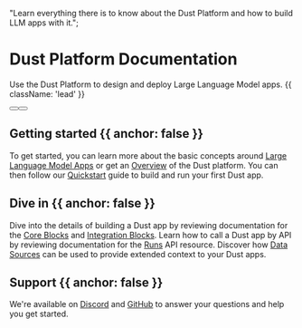 
  "Learn everything there is to know about the Dust Platform and how to build LLM apps with it.";

# Dust Platform Documentation

Use the Dust Platform to design and deploy Large Language Model apps. {{ className: 'lead' }}

<div className="not-prose mb-16 mt-6 flex gap-3">
  <Button href="/introduction" arrow="right" children="Introduction" />
  <Button href="/quickstart" variant="outline" children="Quickstart" />
</div>

## Getting started {{ anchor: false }}

To get started, you can learn more about the basic concepts around [Large Language Model
Apps](/introduction) or get an [Overview](/overview) of the Dust platform. You can then follow our
[Quickstart](/quickstart) guide to build and run your first Dust app.

## Dive in {{ anchor: false }}

Dive into the details of building a Dust app by reviewing documentation for the [Core
Blocks](/core-blocks) and [Integration Blocks](/integration-blocks). Learn how to call a Dust app by
API by reviewing documentation for the [Runs](/runs) API resource. Discover how [Data
Sources](/data-sources-overview) can be used to provide extended context to your Dust apps.

## Support {{ anchor: false }}

We're available on [Discord](https://discord.gg/8NJR3zQU5X) and
[GitHub](https://github.com/dust-tt/dust) to answer your questions and help you get started.

<Guides />

<Resources />
